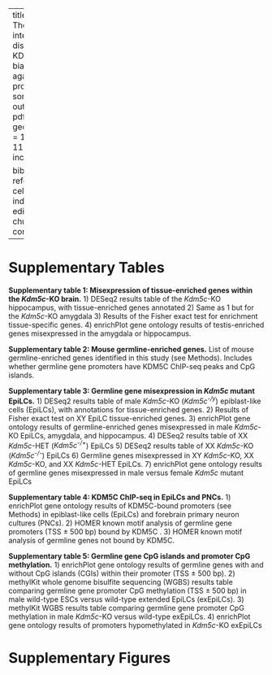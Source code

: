 
---
title: Supplement - The X-linked intellectual disability gene KDM5C is a sex-biased brake against germline programs in somatic lineages
output: pdf_document
geometry: margin = 1in
font-size: 11pt
header-includes:
   - \renewcommand{\figurename}{Supplementary Figure}
   - \usepackage{caption}
   - \captionsetup[figure]{font=footnotesize, labelfont=bf}
   - \usepackage{sectsty} 
   - \usepackage{helvet}
   - \renewcommand{\familydefault}{\sfdefault}
   - \usepackage{lineno}
   - \linenumbers
   - \renewcommand\linenumberfont{\normalfont\small}
   - \usepackage{setspace}
   - \usepackage{siunitx}
   - \spacing{1.5}
   - \pagenumbering{arabic}
   - \usepackage{indentfirst}

bibliography: references.bib
csl: cell-reports.csl
indent: true
editor_options:
  chunk_output_type: console
---

# Supplementary Tables

**Supplementary table 1: Misexpression of tissue-enriched genes within the _Kdm5c_-KO brain.** 1) DESeq2 results table of the _Kdm5c_-KO hippocampus, with tissue-enriched genes annotated 2) Same as 1 but for the _Kdm5c_-KO amygdala 3) Results of the Fisher exact test for enrichment tissue-specific genes. 4) enrichPlot gene ontology results of testis-enriched genes misexpressed in the amygdala or hippocampus.

**Supplementary table 2: Mouse germline-enriched genes.** List of mouse germline-enriched genes identified in this study (see Methods). Includes whether germline gene promoters have KDM5C ChIP-seq peaks and CpG islands.

**Supplementary table 3: Germline gene misexpression in _Kdm5c_ mutant EpiLCs.** 1) DESeq2 results table of male _Kdm5c_-KO (_Kdm5c^-/y^_) epiblast-like cells (EpiLCs), with annotations for tissue-enriched genes. 2) Results of Fisher exact test on XY EpiLC tissue-enriched genes. 3) enrichPlot gene ontology results of germline-enriched genes misexpressed in male _Kdm5c_-KO EpiLCs, amygdala, and hippocampus. 4) DESeq2 results table of XX _Kdm5c_-HET (_Kdm5c^-/+^_) EpiLCs 5) DESeq2 results table of XX _Kdm5c_-KO (_Kdm5c^-/-^_) EpiLCs 6) Germline genes misexpressed in XY _Kdm5c_-KO, XX _Kdm5c_-KO, and XX _Kdm5c_-HET EpiLCs. 7) enrichPlot gene ontology results of germline genes misexpressed in male versus female _Kdm5c_ mutant EpiLCs

**Supplementary table 4: KDM5C ChIP-seq in EpiLCs and PNCs.** 1) enrichPlot gene ontology results of KDM5C-bound promoters (see Methods) in epiblast-like cells (EpiLCs) and forebrain primary neuron cultures (PNCs). 2) HOMER known motif analysis of germline gene promoters (TSS &#177; 500 bp) bound by KDM5C . 3) HOMER known motif analysis of germline genes not bound by KDM5C. 

**Supplementary table 5: Germline gene CpG islands and promoter CpG methylation.** 1) enrichPlot gene ontology results of germline genes with and without CpG islands (CGIs) within their promoter (TSS &#177; 500 bp). 2) methylKit whole genome bisulfite sequencing (WGBS) results table comparing germline gene promoter CpG methylation (TSS &#177; 500 bp) in male wild-type ESCs versus wild-type extended EpiLCs (exEpiLCs). 3) methylKit WGBS results table comparing germline gene promoter CpG methylation in male _Kdm5c_-KO versus wild-type exEpiLCs. 4) enrichPlot gene ontology results of promoters hypomethylated in _Kdm5c_-KO exEpiLCs


# Supplementary Figures
\newpage
\begin{figure}
  \centering
  \includegraphics{../submission/compiled_figs/Supplement_KDM5C_ChIPseq.pdf}
  \caption[KDM5C binds to a subset of germline RNA-seq differentially expressed genes]{\textbf{KDM5C binds to a subset of germline RNA-seq differentially expressed genes.} \textbf{A.} Bar graph of the number of germline-enriched DEGs with promoter KDM5C ChIP-seq peaks in wild-type EpiLCs (Top) and PNCs (Bottom). RNA-seq DEGs were classified as shared betwen EpiLCs and the brain (Common), unique to EpiLCs (EpiLC Only), or unique to one or multiple brain regions (Brain Only). \textbf{B.} Average bigwigs of two example RNA-seq DEGs dysregulated in EpiLCs but not the brain, \textit{Dazl} and \textit{Stra8}. Top is the RNA-seq tracks for wild-type (WT) and \textit{Kdm5c}-KO (5CKO) EpiLCs, bottom is the KDM5C ChIP-seq tracks, with the annotated transcription start site (TSS) for each gene. \textbf{C.} Same as B but for two example DEGs only dysregualted in the brain and not expressed in EpiLCs, \textit{Ccnb1ip1} and \textit{Spata18}. \textbf{D.} HOMER motif analysis of all KDM5C-unbound germline DEGs shows signficant enrichment of multiple RFX members and their X-box motif. \textbf{E.} KDM5C ChIP-seq shows no KDM5C accumulation at the \textit{Rfx2} promoter in EpiLCs or PNCs.}
  \label{figurelabel}
\end{figure}


\newpage
\begin{figure}
  \centering
  \includegraphics{../submission/compiled_figs/Supplement_WGBS.pdf}
  \caption[Loss of KDM5C impairs CpG methylation of germline gene promoters]{\textbf{Loss of KDM5C impairs CpG methylation of germline gene promoters.} \textbf{A.} Volcano plot of whole genome bisulfite sequencing (WGBS) for all gene promoters in wild-type (WT) versus \textit{Kdm5c}-KO extended EpiLCs (exEpiLCs). Significantly differentially methylated promoters (q < 0.01, |methylation difference| > 25\%). Germline promoters highlighted in green, non-germline promoters in light blue, non-significant promoters in gray. \textbf{B.} enrichPlot gene ontology of all promoters significantly hypomethylated in \textit{Kdm5c}-KO exEpiLCs.}
  \label{figurelabel}
\end{figure}
